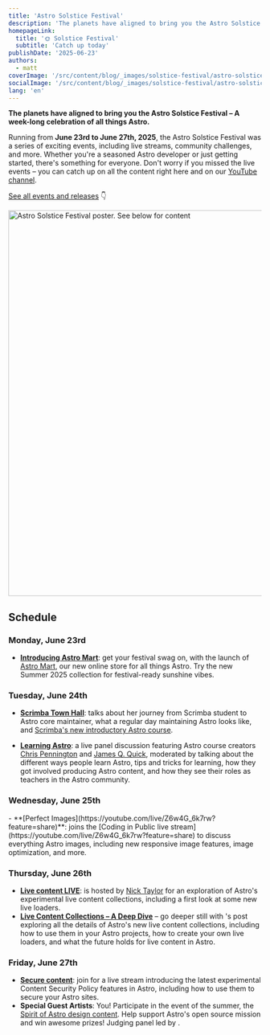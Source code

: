 ```yaml
---
title: 'Astro Solstice Festival'
description: 'The planets have aligned to bring you the Astro Solstice Festival – a week-long celebration of all things Astro'
homepageLink:
  title: '🌞 Solstice Festival'
  subtitle: 'Catch up today'
publishDate: '2025-06-23'
authors:
  - matt
coverImage: '/src/content/blog/_images/solstice-festival/astro-solstice-festival-schedule-cover.webp'
socialImage: '/src/content/blog/_images/solstice-festival/astro-solstice-festival-schedule-og.webp'
lang: 'en'
---
```





**The planets have aligned to bring you the **Astro Solstice Festival** – A week-long celebration of all things Astro.**

Running from **June 23rd to June 27th, 2025**, the Astro Solstice Festival was a series of exciting events, including live streams, community challenges, and more. Whether you're a seasoned Astro developer or just getting started, there's something for everyone. Don't worry if you missed the live events – you can catch up on all the content right here and on our [YouTube channel](https://www.youtube.com/@AstroBuild).

[See all events and releases](#schedule) 👇

<Image src={poster} alt="Astro Solstice Festival poster. See below for content" width="768" />

## Schedule

### Monday, June 23rd

- **[Introducing Astro Mart](/blog/astro-mart/)**: get your festival swag on, with the launch of [Astro Mart](https://shop.astro.build), our new online store for all things Astro. Try the new Summer 2025 collection for festival-ready sunshine vibes.

### Tuesday, June 24th

<YouTube id="https://www.youtube.com/watch?v=ea8kp0Z-gYk" />

- **[Scrimba Town Hall](https://www.youtube.com/watch?v=ea8kp0Z-gYk)**: <Mention name="sarah" /> talks about her journey from Scrimba student to Astro core maintainer, what a regular day maintaining Astro looks like, and [Scrimba's new introductory Astro course](https://scrimba.com/intro-to-astro-c00ar0fi5u?via=astro).

<YouTube id="https://youtube.com/0mKNSwi7Wvk" />

- **[Learning Astro](https://youtube.com/live/0mKNSwi7Wvk?feature=share)**: a live panel discussion featuring Astro course creators [Chris Pennington](https://learnastro.dev/?code=ASTRO_PROMO) and [James Q. Quick](https://scrimba.com/intro-to-astro-c00ar0fi5u?via=astro), moderated by <Mention name="sarah" /> talking about the different ways people learn Astro, tips and tricks for learning, how they got involved producing Astro content, and how they see their roles as teachers in the Astro community.

### Wednesday, June 25th

<YouTube id="https://youtube.com/Z6w4G_6k7rw" />
- **[Perfect Images](https://youtube.com/live/Z6w4G_6k7rw?feature=share)**: <Mention name="matt" /> joins the [Coding in Public live stream](https://youtube.com/live/Z6w4G_6k7rw?feature=share) to discuss everything Astro images, including new responsive image features, image optimization, and more.

### Thursday, June 26th

<YouTube id="https://www.youtube.com/watch?v=Ky_Bpu7d5z8" />

- **[Live content LIVE](https://www.youtube.com/watch?v=Ky_Bpu7d5z8)**: <Mention name="matt" /> is hosted by [Nick Taylor](https://www.youtube.com/watch?v=Ky_Bpu7d5z8) for an exploration of Astro's experimental live content collections, including a first look at some new live loaders.
- **[Live Content Collections – A Deep Dive](https://astro.build/blog/live-content-collections-deep-dive/)** – go deeper still with <Mention name="matt" />'s post exploring all the details of Astro's new live content collections, including how to use them in your Astro projects, how to create your own live loaders, and what the future holds for live content in Astro.

### Friday, June 27th

<YouTube id="https://youtube.com/3r9ThIMYzsU" />

- **[Secure content](https://youtube.com/3r9ThIMYzsU)**: join <Mention name="ema"/> for a live stream introducing the latest experimental Content Security Policy features in Astro, including how to use them to secure your Astro sites.
- **Special Guest Artists**: You! Participate in the event of the summer, the [Spirit of Astro design content](https://shop.astro.build/contest/). Help support Astro's open source mission and win awesome prizes! Judging panel led by <Mention name="chris" />.
